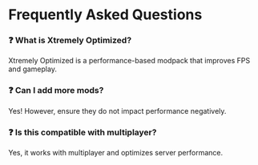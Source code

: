 # Frequently Asked Questions

### ❓ What is Xtremely Optimized?
Xtremely Optimized is a performance-based modpack that improves FPS and gameplay.

### ❓ Can I add more mods?
Yes! However, ensure they do not impact performance negatively.

### ❓ Is this compatible with multiplayer?
Yes, it works with multiplayer and optimizes server performance.
